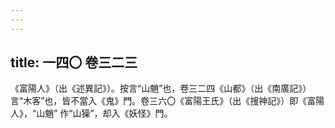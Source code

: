 ```yaml
---
---
---
```

title: 一四〇 卷三二三
---




《富陽人》（出《述異記》）。按言“山魈”也，卷三二四《山都》（出《南廣記》）言“木客”也，皆不當入《鬼》門。卷三六〇《富陽王氏》（出《搜神記》）即《富陽人》，“山魈” 作“山𤢖”，却入《妖怪》門。